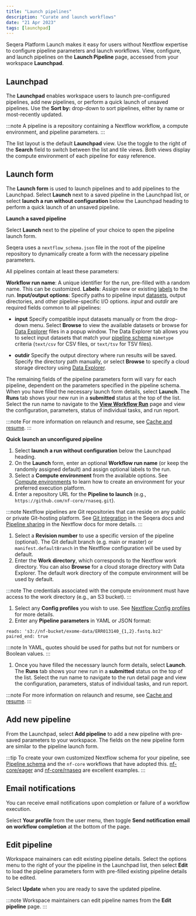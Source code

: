 ```yaml
---
title: "Launch pipelines"
description: "Curate and launch workflows"
date: "21 Apr 2023"
tags: [launchpad]
---
```


Seqera Platform Launch makes it easy for users without Nextflow expertise to configure pipeline parameters and launch workflows. View, configure, and launch pipelines on the **Launch Pipeline** page, accessed from your workspace **Launchpad**.

## Launchpad

The **Launchpad** enables workspace users to launch pre-configured pipelines, add new pipelines, or perform a quick launch of unsaved pipelines. Use the **Sort by:** drop-down to sort pipelines, either by name or most-recently updated.

:::note
A pipeline is a repository containing a Nextflow workflow, a compute environment, and pipeline parameters.
:::

The list layout is the default **Launchpad** view. Use the toggle to the right of the **Search** field to switch between the list and tile views. Both views display the compute environment of each pipeline for easy reference.

## Launch form

The **Launch form** is used to launch pipelines and to add pipelines to the Launchpad. Select **Launch** next to a saved pipeline in the Launchpad list, or select **launch a run without configuration** below the Launchpad heading to perform a quick launch of an unsaved pipeline.

**Launch a saved pipeline**

Select **Launch** next to the pipeline of your choice to open the pipeline launch form.

Seqera uses a `nextflow_schema.json` file in the root of the pipeline repository to dynamically create a form with the necessary pipeline parameters.

All pipelines contain at least these parameters:

**Workflow run name**: A unique identifier for the run, pre-filled with a random name. This can be customized.
**Labels**: Assign new or existing [labels](../labels/overview.mdx) to the run.
**Input/output options**: Specify paths to pipeline input [datasets](../data/datasets.mdx), output directories, and other pipeline-specific I/O options. _input_ and _outdir_ are required fields common to all pipelines:

- **input**
Specify compatible input datasets manually or from the drop-down menu. Select **Browse** to view the available datasets or browse for [Data Explorer](../data/data-explorer.mdx) files in a popup window. The Data Explorer tab allows you to select input datasets that match your [pipeline schema](../pipeline-schema/overview.mdx) `mimetype` criteria (`text/csv` for CSV files, or `text/tsv` for TSV files).

- **outdir**
Specify the output directory where run results will be saved. Specify the directory path manually, or select **Browse** to specify a cloud storage directory using [Data Explorer](../data/data-explorer.mdx).

The remaining fields of the pipeline parameters form will vary for each pipeline, dependent on the parameters specified in the pipeline schema. When you have filled the necessary launch form details, select **Launch**. The **Runs** tab shows your new run in a **submitted** status at the top of the list. Select the run name to navigate to the [**View Workflow Run**](../monitoring/summary.mdx) page and view the configuration, parameters, status of individual tasks, and run report.

:::note
For more information on relaunch and resume, see [Cache and resume](./cache-resume.mdx).
:::

**Quick launch an unconfigured pipeline**

1.  Select **launch a run without configuration** below the Launchpad heading.
1.  On the **Launch** form, enter an optional **Workflow run name** (or keep the randomly assigned default) and assign optional labels to the run.
1.  Select a **Compute environment** from the available options. See [Compute environments](../compute-envs/overview.mdx) to learn how to create an environment for your preferred execution platform.
1.  Enter a repository URL for the **Pipeline to launch** (e.g., `https://github.com/nf-core/rnaseq.git`).

:::note
Nextflow pipelines are Git repositories that can reside on any public or private Git-hosting platform. See [Git integration](../git/overview.mdx) in the Seqera docs and [Pipeline sharing](https://www.nextflow.io/docs/latest/sharing.html) in the Nextflow docs for more details.
:::

1.  Select a **Revision number** to use a specific version of the pipeline (optional). The Git default branch (e.g. main or master) or `manifest.defaultBranch` in the Nextflow configuration will be used by default.
1.  Enter the **Work directory**, which corresponds to the Nextflow work directory. You can also **Browse** for a cloud storage directory with Data Explorer. The default work directory of the compute environment will be used by default.

:::note
The credentials associated with the compute environment must have access to the work directory (e.g., an S3 bucket).
:::

1.  Select any **Config profiles** you wish to use. See [Nextflow Config profiles](https://www.nextflow.io/docs/latest/config.html#config-profiles) for more details.
1.  Enter any **Pipeline parameters** in YAML or JSON format:

```
reads: 's3://nf-bucket/exome-data/ERR013140_{1,2}.fastq.bz2'
paired_end: true
```

:::note
In YAML, quotes should be used for paths but not for numbers or Boolean values.
:::

1.  Once you have filled the necessary launch form details, select **Launch**. The **Runs** tab shows your new run in a **submitted** status on the top of the list. Select the run name to navigate to the run detail page and view the configuration, parameters, status of individual tasks, and run report.

:::note
For more information on relaunch and resume, see [Cache and resume](./cache-resume.mdx).
:::

## Add new pipeline

From the Launchpad, select **Add pipeline** to add a new pipeline with pre-saved parameters to your workspace. The fields on the new pipeline form are similar to the pipeline launch form.

:::tip
To create your own customized Nextflow schema for your pipeline, see [Pipeline schema](../pipeline-schema/overview.mdx) and the `nf-core` workflows that have adopted this. [nf-core/eager](https://github.com/nf-core/eager/blob/2.3.3/nextflow_schema.json) and [nf-core/rnaseq](https://github.com/nf-core/rnaseq/blob/3.0/nextflow_schema.json) are excellent examples.
:::

## Email notifications

You can receive email notifications upon completion or failure of a workflow execution.

Select **Your profile** from the user menu, then toggle **Send notification email on workflow completion** at the bottom of the page.

## Edit pipeline

Workspace mainainers can edit existing pipeline details. Select the options menu to the right of your the pipeline in the Launchpad list, then select **Edit** to load the pipeline parameters form with pre-filled existing pipeline details to be edited.

Select **Update** when you are ready to save the updated pipeline.

:::note
Workspace maintainers can edit pipeline names from the **Edit pipeline** page.
:::
